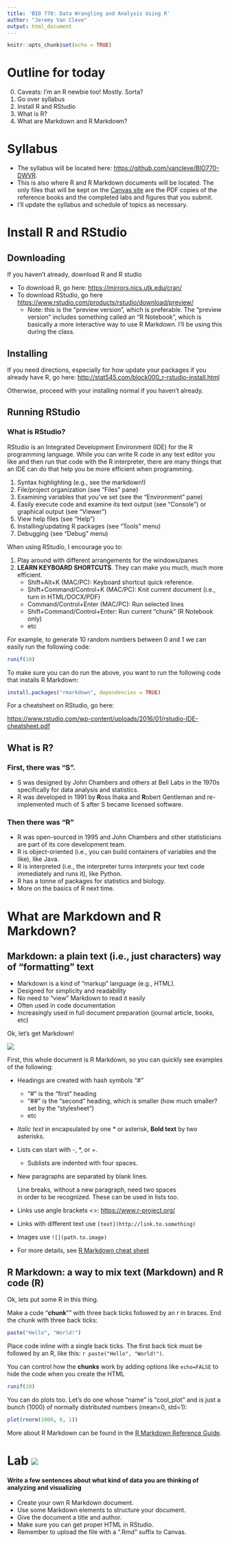 ```yaml
---
title: 'BIO 770: Data Wrangling and Analysis Using R'
author: "Jeremy Van Cleve"
output: html_document
---
```


```r
knitr::opts_chunk$set(echo = TRUE)
```

# Outline for today

0. Caveats: I'm an R newbie too! Mostly. Sorta?
1. Go over syllabus
2. Install R and RStudio
3. What is R?
4. What are Markdown and R Markdown?

# Syllabus

- The syllabus will be located here: <https://github.com/vancleve/BIO770-DWVR>. 
- This is also where R and R Markdown documents will be located. The only files that will be kept on the [Canvas site](https://uk.instructure.com/courses/1843807) are the PDF copies of the reference books and the completed labs and figures that you submit.
- I'll update the syllabus and schedule of topics as necessary.

# Install R and RStudio

## Downloading

If you haven't already, download R and R studio

- To download R, go here: <https://mirrors.nics.utk.edu/cran/>
- To download RStudio, go here <https://www.rstudio.com/products/rstudio/download/preview/>
    - Note: this is the "preview version", which is preferable. The "preview version" includes something called an "R Notebook", which is basically a more interactive way to use R Markdown. I'll be using this during the class.

## Installing

If you need directions, especially for how update your packages if you already have R, go here:
<http://stat545.com/block000_r-rstudio-install.html>

Otherwise, proceed with your installing normal if you haven't already.

## Running RStudio

### What is RStudio?

RStudio is an Integrated Development Environment (IDE) for the R programming language. While you can write R code in any text editor you like and then run that code with the R interpreter, there are many things that an IDE can do that help you be more efficient when programming.

1. Syntax highlighting (e.g., see the markdown!)
2. File/project organization (see "Files" pane)
3. Examining variables that you've set (see the "Environment" pane)
4. Easily execute code and examine its text output (see "Console") or graphical output (see "Viewer")
5. View help files (see "Help")
6. Installing/updating R packages (see "Tools" menu)
7. Debugging (see "Debug" menu)

When using RStudio, I encourage you to:

1. Play around with different arrangements for the windows/panes
2. **LEARN KEYBOARD SHORTCUTS**. They can make you much, much more efficient.
    - Shift+Alt+K (MAC/PC):  Keyboard shortcut quick reference.
    - Shift+Command/Control+K (MAC/PC): Knit current document (i.e., turn in HTML/DOCX/PDF)
    - Command/Control+Enter (MAC/PC): Run selected lines
    - Shift+Command/Control+Enter: Run current "chunk" (R Notebook only)
    - etc

For example, to generate 10 random numbers between 0 and 1 we can easily run the following code:
 
```r
runif(10)
```

To make sure you can do run the above, you want to run the following code that installs R Markdown:

```r
install.packages("rmarkdown", dependencies = TRUE)
```

For a cheatsheet on RStudio, go here:

<https://www.rstudio.com/wp-content/uploads/2016/01/rstudio-IDE-cheatsheet.pdf>

## What is R?

### First, there was "S". 

- S was designed by John Chambers and others at Bell Labs in the 1970s specifically for data analysis and statistics.
- R was developed in 1991 by **R**oss Ihaka and **R**obert Gentleman and re-implemented much of S after S became licensed software.

### Then there was "R"

- R was open-sourced in 1995 and John Chambers and other statisticians are part of its core development team.
- R is object-oriented (i.e., you can build containers of variables and the like), like Java.
- R is interpreted (i.e., the interpreter turns interprets your text code immediately and runs it), like Python.
- R has a tonne of packages for statistics and biology.
- More on the basics of R next time.

# What are Markdown and R Markdown?

## Markdown: a plain text (i.e., just characters) way of "formatting" text

- Markdown is a kind of "markup" language (e.g., HTML).
- Designed for simplicity and readability
- No need to "view" Markdown to read it easily
- Often used in code documentation
- Increasingly used in full document preparation (journal article, books, etc)

Ok, let's get Markdown!

![](assets/dancing.gif)

First, this whole document is R Markdown, so you can quickly see examples of the following:

- Headings are created with hash symbols "#"
    - "#" is the "first" heading
    - "##" is the "second" heading, which is smaller (how much smaller? set by the "stylesheet")
    - etc
- *Italic text* in encapsulated by one \* or asterisk, **Bold text** by two asterisks.
- Lists can start with \-, \*, or \+.
    - Sublists are indented with four spaces.
- New paragraphs are separated by blank lines.

    Line breaks, without a new paragraph, need two spaces  
    in order to be recognized. These can be used in lists too.
- Links use angle brackets \<\>: <https://www.r-project.org/>
- Links with different text use `[text](http://link.to.something)`
- Images use `![](path.to.image)`
- For more details, see [R Markdown cheat sheet](http://www.rstudio.com/wp-content/uploads/2016/03/rmarkdown-cheatsheet-2.0.pdf)


## R Markdown: a way to mix text (Markdown) and R code (R)

Ok, lets put some R in this thing.

Make a code "**chunk**"" with three back ticks followed by an r in braces. End the chunk with three back ticks:

```r
paste("Hello", "World!")
```

Place code inline with a single back ticks. The first back tick must be followed by an R, like this: `r paste("Hello", "World!")`.

You can control how the **chunks** work by adding options like `echo=FALSE` to hide the code when you create the HTML

```r
runif(10)
```

You can do plots too. Let's do one whose "name" is "cool_plot" and is just a bunch (1000) of normally distributed numbers (mean=0, std=1):

```r
plot(rnorm(1000, 0, 1))
```

More about R Markdown can be found in the [R Markdown Reference Guide](https://www.rstudio.com/wp-content/uploads/2015/03/rmarkdown-reference.pdf).

# Lab ![](assets/beaker.png)

#### Write a few sentences about what kind of data you are thinking of analyzing and visualizing

+ Create your own R Markdown document.
+ Use some Markdown elements to structure your document.
+ Give the document a title and author.
+ Make sure you can get proper HTML in RStudio.
+ Remember to upload the file with a ".Rmd" suffix to Canvas.